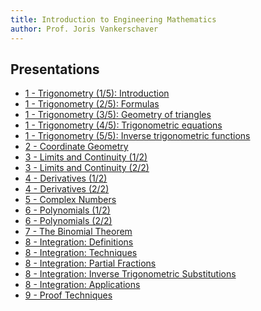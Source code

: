 ```yaml
---
title: Introduction to Engineering Mathematics
author: Prof. Joris Vankerschaver
---
```


## Presentations

- [1 - Trigonometry (1/5): Introduction](presentations/01a-trigonometry-basic-identities.qmd)
- [1 - Trigonometry (2/5): Formulas](presentations/01b-trigonometry-formulas.qmd)
- [1 - Trigonometry (3/5): Geometry of triangles](presentations/01c-trigonometry-triangles.qmd)
- [1 - Trigonometry (4/5): Trigonometric equations](presentations/01d-trigonometry-trigonometric-eqns.qmd)
- [1 - Trigonometry (5/5): Inverse trigonometric functions](presentations/01e-trigonometry-inverse-functions.qmd)
- [2 - Coordinate Geometry](presentations/02-coordinate-geometry.qmd)
- [3 - Limits and Continuity (1/2)](presentations/03a-limits-continuity.qmd)
- [3 - Limits and Continuity (2/2)](presentations/03b-limits-continuity.qmd)
- [4 - Derivatives (1/2)](presentations/04a-derivatives.qmd)
- [4 - Derivatives (2/2)](presentations/04b-derivatives.qmd)
- [5 - Complex Numbers](presentations/05-complex-numbers.qmd)
- [6 - Polynomials (1/2)](presentations/06a-polynomials.qmd)
- [6 - Polynomials (2/2)](presentations/06b-polynomials.qmd)
- [7 - The Binomial Theorem](presentations/07-binomial-theorem.qmd)
- [8 - Integration: Definitions](presentations/08a-integration-definitions.qmd)
- [8 - Integration: Techniques](presentations/08b-integration-techniques.qmd)
- [8 - Integration: Partial Fractions](presentations/08c-integration-partial-fractions.qmd)
- [8 - Integration: Inverse Trigonometric Substitutions](presentations/08d-integration-inverse-trig.qmd)
- [8 - Integration: Applications](presentations/08e-integration-applications.qmd)
- [9 - Proof Techniques](presentations/09-proof-techniques.qmd)



